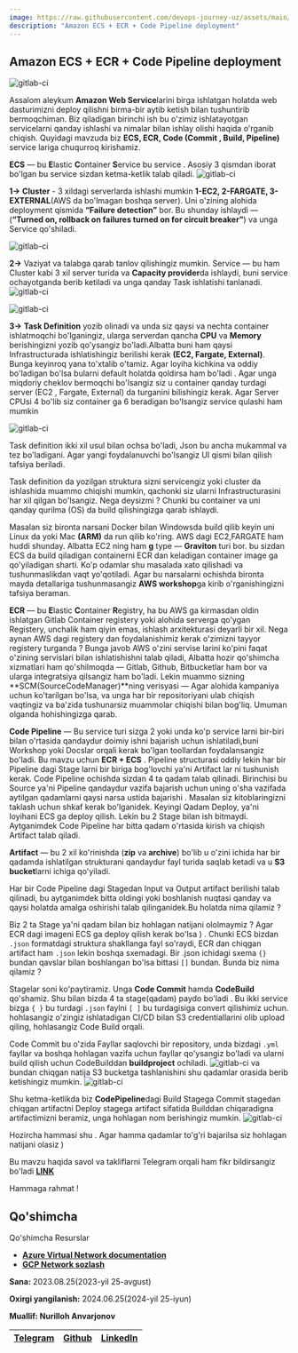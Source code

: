 ```yaml
---
image: https://raw.githubusercontent.com/devops-journey-uz/assets/main/images/tutorials/cloud/aws-ecs-ecr/banner.png
description: "Amazon ECS + ECR + Code Pipeline deployment"
---
```



## Amazon ECS + ECR + Code Pipeline deployment

![gitlab-ci](https://raw.githubusercontent.com/devops-journey-uz/assets/main/images/tutorials/cloud/aws-ecs-ecr/banner.png)

Assalom aleykum
**Amazon Web Service**larini birga ishlatgan holatda web dasturimizni deploy qilishni birma-bir aytib ketish bilan tushuntirib bermoqchiman. Biz qiladigan birinchi ish bu o'zimiz ishlatayotgan servicelarni qanday ishlashi va nimalar bilan ishlay olishi haqida o'rganib chiqish. Quyidagi mavzuda biz **ECS, ECR, Code (Commit , Build, Pipeline)** service lariga chuqurroq kirishamiz.

**ECS** — bu **E**lastic **C**ontainer **S**ervice bu service . Asosiy 3 qismdan iborat bo'lgan bu service sizdan ketma-ketlik talab qiladi.
![gitlab-ci](https://raw.githubusercontent.com/devops-journey-uz/assets/main/images/tutorials/cloud/aws-ecs-ecr/1.webp)

**1->** **Cluster** - 3 xildagi serverlarda ishlashi mumkin **1-EC2, 2-FARGATE, 3-EXTERNAL**(AWS da bo'lmagan boshqa server). Uni o'zining alohida deployment qismida **“Failure detection”** bor. Bu shunday ishlaydi — (**“Turned on, rollback on failures turned on for circuit breaker”**) va unga Service qo'shiladi.

![gitlab-ci](https://raw.githubusercontent.com/devops-journey-uz/assets/main/images/tutorials/cloud/aws-ecs-ecr/2.webp)

**2->** Vaziyat va talabga qarab tanlov qilishingiz mumkin. Service — bu ham Cluster kabi 3 xil server turida va **Capacity provider**da ishlaydi, buni service ochayotganda berib ketiladi va unga qanday Task ishlatishi tanlanadi.
![gitlab-ci](https://raw.githubusercontent.com/devops-journey-uz/assets/main/images/tutorials/cloud/aws-ecs-ecr/3.webp)

![gitlab-ci](https://raw.githubusercontent.com/devops-journey-uz/assets/main/images/tutorials/cloud/aws-ecs-ecr/4.webp)

**3->** **Task Definition** yozib olinadi va unda siz qaysi va nechta container ishlatmoqchi bo'lganingiz, ularga serverdan qancha **CPU** va **Memory** berishingizni yozib qo'ysangiz bo'ladi.Albatta buni ham qaysi Infrastructurada ishlatishingiz berilishi kerak **(EC2, Fargate, External)**. Bunga keyinroq yana to'xtalib o'tamiz. Agar loyiha kichkina va oddiy bo'ladigan bo'lsa bularni default holatda qoldirsa ham bo'ladi . Agar unga miqdoriy cheklov bermoqchi bo'lsangiz siz u container qanday turdagi server (EC2 , Fargate, External) da turganini bilishingiz kerak. Agar Server CPUsi 4 bo'lib siz container ga 6 beradigan bo'lsangiz service qulashi ham mumkin

![gitlab-ci](https://raw.githubusercontent.com/devops-journey-uz/assets/main/images/tutorials/cloud/aws-ecs-ecr/5.webp)

Task definition ikki xil usul bilan ochsa bo'ladi, Json bu ancha mukammal va tez bo'ladigani. Agar yangi foydalanuvchi bo'lsangiz UI qismi bilan qilish tafsiya beriladi.

Task definition da yozilgan struktura sizni servicengiz yoki cluster da ishlashida muammo chiqishi mumkin, qachonki siz ularni Infrastructurasini har xil qilgan bo'lsangiz. Nega deysizmi ? Chunki bu container va uni qanday qurilma (OS) da build qilishingizga qarab ishlaydi.

Masalan siz bironta narsani Docker bilan Windowsda build qilib keyin uni Linux da yoki Mac **(ARM)** da run qilib ko'ring. AWS dagi EC2,FARGATE ham huddi shunday. Albatta EC2 ning ham **g** type — **Graviton** turi bor. bu sizdan ECS da build qiladigan containerni ECR dan keladigan container image ga qo'yiladigan sharti. Ko'p odamlar shu masalada xato qilishadi va tushunmaslikdan vaqt yo'qotiladi. Agar bu narsalarni ochishda bironta mayda detallariga tushunmasangiz **AWS workshop**ga kirib o'rganishingizni tafsiya beraman.


**ECR** — bu **E**lastic **C**ontainer **R**egistry, ha bu AWS ga kirmasdan oldin ishlatgan Gitlab Container registery yoki alohida serverga qo'ygan Registery, unchalik ham qiyin emas, ishlash arxitekturasi deyarli bir xil. Nega aynan AWS dagi registery dan foydalanishimiz kerak o'zimizni tayyor registery turganda ? Bunga javob AWS o'zini servise larini ko'pini faqat o'zining servislari bilan ishlatishishni talab qiladi, Albatta hozir qo'shimcha xizmatlari ham qo'shilmoqda — Gitlab, Github, Bitbucketlar ham bor va ularga integratsiya qilsangiz ham bo'ladi. Lekin muammo sizning **SCM(SourceCodeManager)**ning verisyasi — Agar alohida kampaniya uchun ko'tarilgan bo'lsa, va unga har bir repositoriyani ulab chiqish vaqtingiz va ba'zida tushunarsiz muammolar chiqishi bilan bog'liq. Umuman olganda hohishingizga qarab.

**Code Pipeline** — Bu service turi sizga 2 yoki unda ko'p service larni bir-biri bilan o'rtasida qandaydur doimiy ishni bajarish uchun ishlatiladi,buni Workshop yoki Docslar orqali kerak bo'lgan toollardan foydalansangiz bo'ladi. Bu mavzu uchun **ECR + ECS** . Pipeline structurasi oddiy lekin har bir Pipeline dagi Stage larni bir biriga bog'lovchi ya'ni Artifact lar ni tushunish kerak. Code Pipeline ochishda sizdan 4 ta qadam talab qilinadi. Birinchisi bu Source ya'ni Pipeline qandaydur vazifa bajarish uchun uning o'sha vazifada aytilgan qadamlarni qaysi narsa ustida bajarishi . Masalan siz kitoblaringizni taklash uchun shkaf kerak bo'lganidek. Keyingi Qadam Deploy, ya'ni loyihani ECS ga deploy qilish. Lekin bu 2 Stage bilan ish bitmaydi. Aytganimdek Code Pipeline har bitta qadam o'rtasida kirish va chiqish Artifact talab qiladi.

**Artifact** — bu 2 xil ko'rinishda (**zip** va **archive**) bo'lib u o'zini ichida har bir qadamda ishlatilgan strukturani qandaydur fayl turida saqlab ketadi va u **S3 bucket**larni ichiga qo'yiladi.

Har bir Code Pipeline dagi Stagedan Input va Output artifact berilishi talab qilinadi, bu aytganimdek bitta oldingi yoki boshlanish nuqtasi qanday va qaysi holatda amalga oshirishi talab qilinganidek.Bu holatda nima qilamiz ?

Biz 2 ta Stage ya'ni qadam bilan biz hohlagan natijani ololmaymiz ? Agar ECR dagi imageni ECS ga deploy qilish kerak bo'lsa ) .
Chunki ECS bizdan `.json` formatdagi struktura shakllanga fayl so'raydi, ECR dan chiqgan artifact ham `.json` lekin boshqa sxemadagi. Bir .json ichidagi sxema `{}` bundan qavslar bilan boshlangan bo'lsa bittasi `[]` bundan. Bunda biz nima qilamiz ?

Stagelar soni ko'paytiramiz. Unga **Code Commit** hamda **CodeBuild** qo'shamiz. Shu bilan bizda 4 ta stage(qadam) paydo bo'ladi . Bu ikki service bizga `{ }` bu turdagi `.json` faylni `[ ]` bu turdagisiga convert qilishimiz uchun. hohlasangiz o'zingiz ishlatadigan CI/CD bilan S3 credentiallarini olib upload qiling, hohlasangiz Code Build orqali.

Code Commit bu o'zida Fayllar saqlovchi bir repository, unda bizdagi `.yml` fayllar va boshqa hohlagan vazifa uchun fayllar qo'ysangiz bo'ladi va ularni build qilish uchun CodeBuilddan **buildproject** ochiladi.
![gitlab-ci](https://raw.githubusercontent.com/devops-journey-uz/assets/main/images/tutorials/cloud/aws-ecs-ecr/6.webp)
va bundan chiqgan natija S3 bucketga tashlanishini shu qadamlar orasida berib ketishingiz mumkin.
![gitlab-ci](https://raw.githubusercontent.com/devops-journey-uz/assets/main/images/tutorials/cloud/aws-ecs-ecr/7.webp)

Shu ketma-ketlikda biz **CodePipeline**dagi Build Stagega Commit stagedan chiqgan artifactni Deploy stagega artifact sifatida Builddan chiqaradigna artifactimizni beramiz, unga hohlagan nom berishingiz mumkin.
![gitlab-ci](https://raw.githubusercontent.com/devops-journey-uz/assets/main/images/tutorials/cloud/aws-ecs-ecr/8.webp)

Hozircha hammasi shu . Agar hamma qadamlar to'g'ri bajarilsa siz hohlagan natijani olasiz )

Bu mavzu haqida savol va takliflarni Telegram orqali ham fikr bildirsangiz bo'ladi [**LINK**](https://t.me/nurilloh_an)

Hammaga rahmat !

## Qo'shimcha
<Callout type="info" emoji="">
Qo'shimcha Resurslar

 * [**Azure Virtual Network documentation**](https://learn.microsoft.com/en-us/azure/virtual-network/)
 * [**GCP Network sozlash**](https://devops-journey.uz/guides/cloud/gcp-network-sozlash)

**Sana:** 2023.08.25(2023-yil 25-avgust)

**Oxirgi yangilanish:** 2024.06.25(2024-yil 25-iyun)

**Muallif: Nurilloh Anvarjonov**

| [Telegram](https://t.me/nurilloh_anv) | [Github](https://github.com/nurilloh-an) | [LinkedIn](https://www.linkedin.com/in/nurilloh-anvarjonov/) |
| - | - | - |

</Callout>